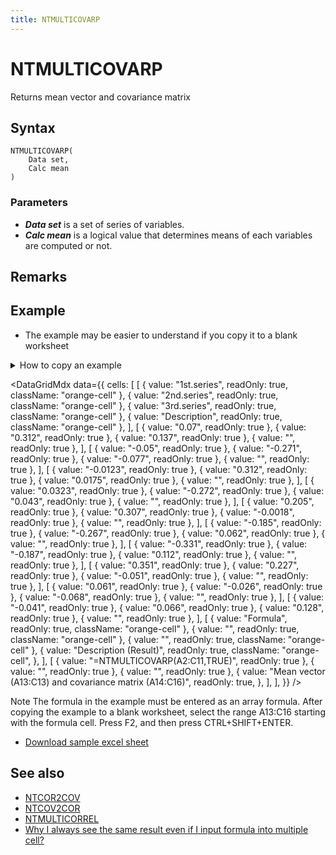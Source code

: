 ```yaml
---
title: NTMULTICOVARP
---
```



# NTMULTICOVARP

Returns mean vector and covariance matrix

## Syntax

```excel
NTMULTICOVARP(
    Data set,
    Calc mean
)
```

### Parameters

- **_Data set_** is a set of series of variables.
- **_Calc mean_** is a logical value that determines means of each variables are computed or not.

## Remarks

## Example

- The example may be easier to understand if you copy it to a blank worksheet

<details>
  <summary>How to copy an example</summary>

1.  Create a blank workbook or worksheet.
2.  Select the example in the Help topic.

    **Note**  Do not select the row or column headers.

    ![Selecting an example from Help](./../../assets/functions/HowToCopy.png)

    Selecting an example from Help

3.  Press CTRL+C.
4.  In the worksheet, select cell A1, and press CTRL+V.
5.  To switch between viewing the results and viewing the formulas that return the results, press CTRL+` (grave accent), or on the **Tools** menu, point to **Formula Auditing**, and then click **Formula Auditing Mode**.

</details>

<DataGridMdx
  data={{
    cells: [
      [
        { value: "1st.series", readOnly: true, className: "orange-cell" },
        { value: "2nd.series", readOnly: true, className: "orange-cell" },
        { value: "3rd.series", readOnly: true, className: "orange-cell" },
        { value: "Description", readOnly: true, className: "orange-cell" },
      ],
      [
        { value: "0.07", readOnly: true },
        { value: "0.312", readOnly: true },
        { value: "0.137", readOnly: true },
        { value: "", readOnly: true },
      ],
      [
        { value: "-0.05", readOnly: true },
        { value: "-0.271", readOnly: true },
        { value: "-0.077", readOnly: true },
        { value: "", readOnly: true },
      ],
      [
        { value: "-0.0123", readOnly: true },
        { value: "0.312", readOnly: true },
        { value: "0.0175", readOnly: true },
        { value: "", readOnly: true },
      ],
      [
        { value: "0.0323", readOnly: true },
        { value: "-0.272", readOnly: true },
        { value: "0.043", readOnly: true },
        { value: "", readOnly: true },
      ],
      [
        { value: "0.205", readOnly: true },
        { value: "0.307", readOnly: true },
        { value: "-0.0018", readOnly: true },
        { value: "", readOnly: true },
      ],
      [
        { value: "-0.185", readOnly: true },
        { value: "-0.267", readOnly: true },
        { value: "0.062", readOnly: true },
        { value: "", readOnly: true },
      ],
      [
        { value: "-0.331", readOnly: true },
        { value: "-0.187", readOnly: true },
        { value: "0.112", readOnly: true },
        { value: "", readOnly: true },
      ],
      [
        { value: "0.351", readOnly: true },
        { value: "0.227", readOnly: true },
        { value: "-0.051", readOnly: true },
        { value: "", readOnly: true },
      ],
      [
        { value: "0.061", readOnly: true },
        { value: "-0.026", readOnly: true },
        { value: "-0.068", readOnly: true },
        { value: "", readOnly: true },
      ],
      [
        { value: "-0.041", readOnly: true },
        { value: "0.066", readOnly: true },
        { value: "0.128", readOnly: true },
        { value: "", readOnly: true },
      ],
      [
        { value: "Formula", readOnly: true, className: "orange-cell" },
        { value: "", readOnly: true, className: "orange-cell" },
        { value: "", readOnly: true, className: "orange-cell" },
        {
          value: "Description (Result)",
          readOnly: true,
          className: "orange-cell",
        },
      ],
      [
        { value: "=NTMULTICOVARP(A2:C11,TRUE)", readOnly: true },
        { value: "", readOnly: true },
        { value: "", readOnly: true },
        {
          value: "Mean vector (A13:C13) and covariance matrix (A14:C16)",
          readOnly: true,
        },
      ],
    ],
  }}
/>

Note The formula in the example must be entered as an array formula. After copying the example to a blank worksheet, select the range A13:C16 starting with the formula cell. Press F2, and then press CTRL+SHIFT+ENTER.

- [Download sample excel sheet](https://www.ntrand.com/files/NtRand3.zip "Downloading Sample")

## See also

- [NTCOR2COV](https://www.ntrand.com/ntcor2cov/)
- [NTCOV2COR](https://www.ntrand.com/ntcov2cor/)
- [NTMULTICORREL](https://www.ntrand.com/ntmulticorrel/)
- [Why I always see the same result even if I input formula into multiple cell?](https://www.ntrand.com/faq/#local_CtrlShiftEnter)
